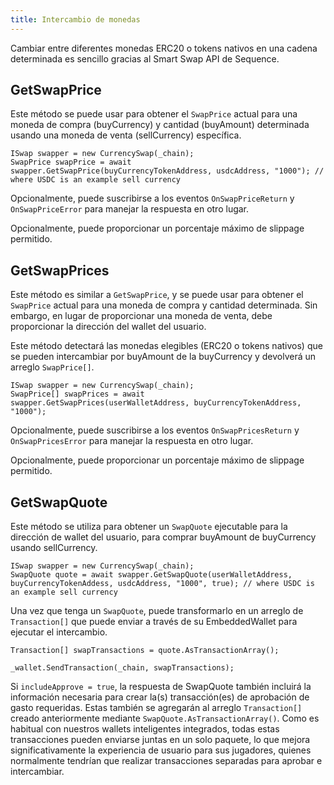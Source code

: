 ```yaml
---
title: Intercambio de monedas
---
```


Cambiar entre diferentes monedas ERC20 o tokens nativos en una cadena determinada es sencillo gracias al Smart Swap API de Sequence.

## GetSwapPrice
Este método se puede usar para obtener el `SwapPrice` actual para una moneda de compra (buyCurrency) y cantidad (buyAmount) determinada usando una moneda de venta (sellCurrency) específica.

```
ISwap swapper = new CurrencySwap(_chain);
SwapPrice swapPrice = await swapper.GetSwapPrice(buyCurrencyTokenAddress, usdcAddress, "1000"); // where USDC is an example sell currency
```

Opcionalmente, puede suscribirse a los eventos `OnSwapPriceReturn` y `OnSwapPriceError` para manejar la respuesta en otro lugar.

Opcionalmente, puede proporcionar un porcentaje máximo de slippage permitido.

## GetSwapPrices
Este método es similar a `GetSwapPrice`, y se puede usar para obtener el `SwapPrice` actual para una moneda de compra y cantidad determinada. Sin embargo, en lugar de proporcionar una moneda de venta, debe proporcionar la dirección del wallet del usuario.

Este método detectará las monedas elegibles (ERC20 o tokens nativos) que se pueden intercambiar por buyAmount de la buyCurrency y devolverá un arreglo `SwapPrice[]`.

```
ISwap swapper = new CurrencySwap(_chain);
SwapPrice[] swapPrices = await swapper.GetSwapPrices(userWalletAddress, buyCurrencyTokenAddress, "1000");
```

Opcionalmente, puede suscribirse a los eventos `OnSwapPricesReturn` y `OnSwapPricesError` para manejar la respuesta en otro lugar.

Opcionalmente, puede proporcionar un porcentaje máximo de slippage permitido.

## GetSwapQuote
Este método se utiliza para obtener un `SwapQuote` ejecutable para la dirección de wallet del usuario, para comprar buyAmount de buyCurrency usando sellCurrency.

```
ISwap swapper = new CurrencySwap(_chain);
SwapQuote quote = await swapper.GetSwapQuote(userWalletAddress, buyCurrencyTokenAddess, usdcAddress, "1000", true); // where USDC is an example sell currency
```

Una vez que tenga un `SwapQuote`, puede transformarlo en un arreglo de `Transaction[]` que puede enviar a través de su EmbeddedWallet para ejecutar el intercambio.

```
Transaction[] swapTransactions = quote.AsTransactionArray();

_wallet.SendTransaction(_chain, swapTransactions);
```

Si `includeApprove = true`, la respuesta de SwapQuote también incluirá la información necesaria para crear la(s) transacción(es) de aprobación de gasto requeridas. Estas también se agregarán al arreglo `Transaction[]` creado anteriormente mediante `SwapQuote.AsTransactionArray()`. Como es habitual con nuestros wallets inteligentes integrados, todas estas transacciones pueden enviarse juntas en un solo paquete, lo que mejora significativamente la experiencia de usuario para sus jugadores, quienes normalmente tendrían que realizar transacciones separadas para aprobar e intercambiar.